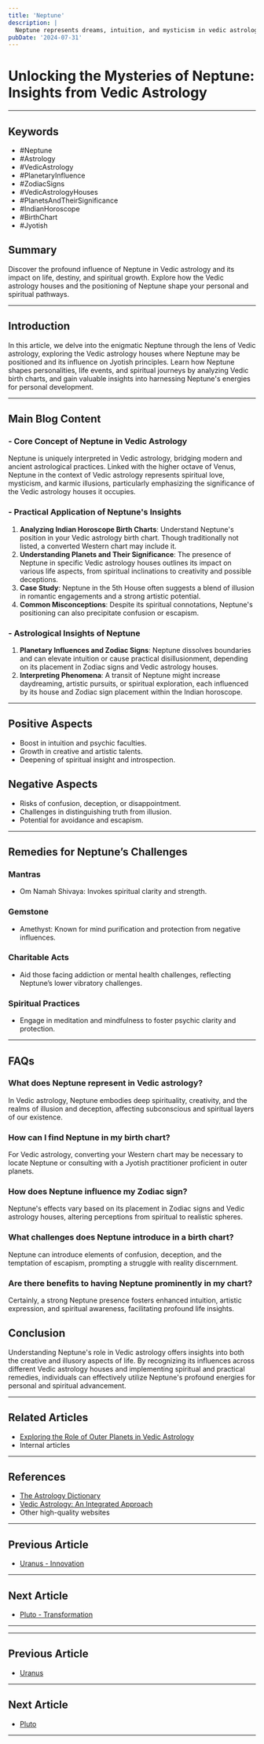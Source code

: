 ```yaml
---
title: 'Neptune'
description: |
  Neptune represents dreams, intuition, and mysticism in vedic astrology
pubDate: '2024-07-31'
---
```


# Unlocking the Mysteries of Neptune: Insights from Vedic Astrology

---

## Keywords
- #Neptune
- #Astrology
- #VedicAstrology
- #PlanetaryInfluence
- #ZodiacSigns
- #VedicAstrologyHouses
- #PlanetsAndTheirSignificance
- #IndianHoroscope
- #BirthChart
- #Jyotish

## Summary
Discover the profound influence of Neptune in Vedic astrology and its impact on life, destiny, and spiritual growth. Explore how the Vedic astrology houses and the positioning of Neptune shape your personal and spiritual pathways.

---

## Introduction
In this article, we delve into the enigmatic Neptune through the lens of Vedic astrology, exploring the Vedic astrology houses where Neptune may be positioned and its influence on Jyotish principles. Learn how Neptune shapes personalities, life events, and spiritual journeys by analyzing Vedic birth charts, and gain valuable insights into harnessing Neptune's energies for personal development.

---

## Main Blog Content

### - Core Concept of Neptune in Vedic Astrology
Neptune is uniquely interpreted in Vedic astrology, bridging modern and ancient astrological practices. Linked with the higher octave of Venus, Neptune in the context of Vedic astrology represents spiritual love, mysticism, and karmic illusions, particularly emphasizing the significance of the Vedic astrology houses it occupies.

### - Practical Application of Neptune's Insights
1. **Analyzing Indian Horoscope Birth Charts**: Understand Neptune's position in your Vedic astrology birth chart. Though traditionally not listed, a converted Western chart may include it.
2. **Understanding Planets and Their Significance**: The presence of Neptune in specific Vedic astrology houses outlines its impact on various life aspects, from spiritual inclinations to creativity and possible deceptions.
3. **Case Study**: Neptune in the 5th House often suggests a blend of illusion in romantic engagements and a strong artistic potential.
4. **Common Misconceptions**: Despite its spiritual connotations, Neptune's positioning can also precipitate confusion or escapism.

### - Astrological Insights of Neptune
1. **Planetary Influences and Zodiac Signs**: Neptune dissolves boundaries and can elevate intuition or cause practical disillusionment, depending on its placement in Zodiac signs and Vedic astrology houses.
2. **Interpreting Phenomena**: A transit of Neptune might increase daydreaming, artistic pursuits, or spiritual exploration, each influenced by its house and Zodiac sign placement within the Indian horoscope.

---

## Positive Aspects
- Boost in intuition and psychic faculties.
- Growth in creative and artistic talents.
- Deepening of spiritual insight and introspection.

## Negative Aspects
- Risks of confusion, deception, or disappointment.
- Challenges in distinguishing truth from illusion.
- Potential for avoidance and escapism.

---

## Remedies for Neptune’s Challenges

### Mantras
- Om Namah Shivaya: Invokes spiritual clarity and strength.

### Gemstone
- Amethyst: Known for mind purification and protection from negative influences.

### Charitable Acts
- Aid those facing addiction or mental health challenges, reflecting Neptune’s lower vibratory challenges.

### Spiritual Practices
- Engage in meditation and mindfulness to foster psychic clarity and protection.

---

## FAQs
### What does Neptune represent in Vedic astrology?
In Vedic astrology, Neptune embodies deep spirituality, creativity, and the realms of illusion and deception, affecting subconscious and spiritual layers of our existence.

### How can I find Neptune in my birth chart?
For Vedic astrology, converting your Western chart may be necessary to locate Neptune or consulting with a Jyotish practitioner proficient in outer planets.

### How does Neptune influence my Zodiac sign?
Neptune's effects vary based on its placement in Zodiac signs and Vedic astrology houses, altering perceptions from spiritual to realistic spheres.

### What challenges does Neptune introduce in a birth chart?
Neptune can introduce elements of confusion, deception, and the temptation of escapism, prompting a struggle with reality discernment.

### Are there benefits to having Neptune prominently in my chart?
Certainly, a strong Neptune presence fosters enhanced intuition, artistic expression, and spiritual awareness, facilitating profound life insights.

## Conclusion
Understanding Neptune's role in Vedic astrology offers insights into both the creative and illusory aspects of life. By recognizing its influences across different Vedic astrology houses and implementing spiritual and practical remedies, individuals can effectively utilize Neptune's profound energies for personal and spiritual advancement.

---

## Related Articles
- [Exploring the Role of Outer Planets in Vedic Astrology](link)
- Internal articles

---

## References
- [The Astrology Dictionary](http://theastrologydictionary.com/)
- [Vedic Astrology: An Integrated Approach](link)
- Other high-quality websites
---

## Previous Article
- [Uranus - Innovation](/blogs-md/03001_Upagrahas/0310_Uranus.mdx)

---

## Next Article
- [Pluto - Transformation](/blogs-md/03001_Upagrahas/0312_Pluto.mdx)

---
---

## Previous Article
- [Uranus](0310_Uranus.mdx)

---

## Next Article
- [Pluto](0312_Pluto.mdx)

---
